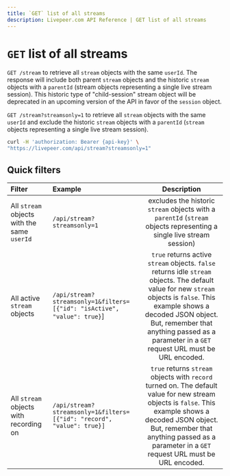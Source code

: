 ```yaml
---
title: `GET` list of all streams
description: Livepeer.com API Reference | GET list of all streams
---
```


# `GET` list of all streams

`GET /stream` to retrieve all `stream` objects with the same `userId`. The response will include both parent `stream` objects and the historic `stream` objects with a `parentId` (stream objects representing a single live stream session). This historic type of "child-session" stream object will be deprecated in an upcoming version of the API in favor of the `session` object.

`GET /stream?streamsonly=1` to retrieve all `stream` objects with the same `userId` and exclude the historic `stream` objects with a `parentId` (`stream` objects representing a single live stream session).
```bash
curl -H 'authorization: Bearer {api-key}' \
"https://livepeer.com/api/stream?streamsonly=1"
```
## Quick filters
| Filter                                     | Example                                                                | Description                                                                                                          |
| :----------------------------------------- | :--------------------------------------------------------------------- | :------------------------------------------------------------------------------------------------------------------: |
| All `stream` objects with the same `userId`| `/api/stream?streamsonly=1`                                            | excludes the historic `stream` objects with a `parentId` (`stream` objects representing a single live stream session)|
| All active `stream` objects                | `/api/stream?streamsonly=1&filters=[{"id": "isActive", "value": true}`]| `true` returns active `stream` objects. `false` returns idle `stream` objects. The default value for new `stream` objects is `false`. This example shows a decoded JSON object. But, remember that anything passed as a parameter in a `GET` request URL must be URL encoded.|
| All `stream` objects with recording on     | `/api/stream?streamsonly=1&filters=[{"id": "record", "value": true}]`  | `true` returns `stream` objects with `record` turned on. The default value for new stream objects is `false`. This example shows a decoded JSON object. But, remember that anything passed as a parameter in a `GET` request URL must be URL encoded.|
